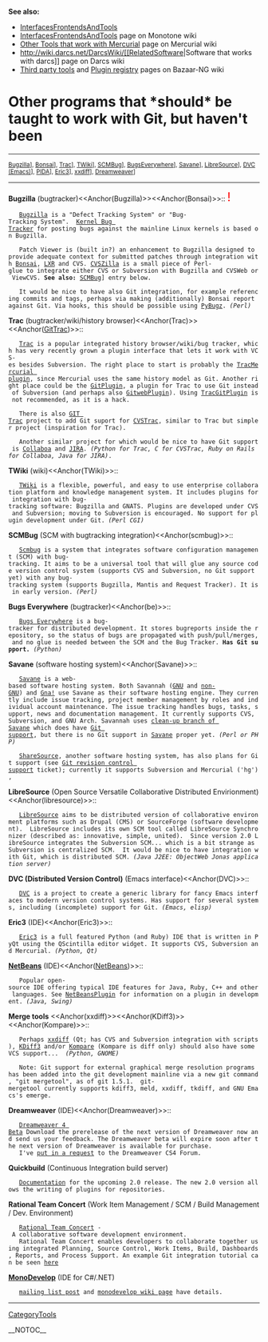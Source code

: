 <b>See also:</b>
* [[InterfacesFrontendsAndTools]]
* [[http://www.venge.net/monotone/wiki/InterfacesFrontendsAndTools|[[InterfacesFrontendsAndTools]]]] page on Monotone wiki
* [[http://www.selenic.com/mercurial/wiki/index.cgi/OtherTools|Other Tools that work with Mercurial]] page on Mercurial wiki
* [[http://wiki.darcs.net/DarcsWiki/[[RelatedSoftware]]|Software that works with darcs]] page on Darcs wiki
* [[http://bazaar-vcs.org/3rdPartyTools|Third party tools]] and [[http://bazaar-vcs.org/PluginRegistry|Plugin registry]] pages on Bazaar-NG wiki

= Other programs that *should* be taught to work with Git, but haven't been =

----
<span style="font-size: smaller">[[[#Bugzilla|Bugzilla]]], [[[#Bonsai|Bonsai]]], [[[#Trac|Trac]]], [[[#TWiki|TWiki]]], [[[#scmbug|SCMBug]]], [[[#be|BugsEverywhere]]], [[[#Savane|Savane]]], [[[#libresource|LibreSource]]], [[[#DVC|DVC (Emacs)]]], [[[#PIDA|PIDA]]], [[[#Eric3|Eric3]]], [[[#xxdiff|xxdiff]]], [[[#Dreamweaver|Dreamweaver]]]</span>
----

<b>Bugzilla</b> (bugtracker)<<Anchor(Bugzilla)>><<Anchor(Bonsai)>>:: <span style="font-size: x-large; color: red">!</span>
    [[http://www.bugzilla.org/|Bugzilla]] is a "Defect Tracking System" or "Bug-Tracking System".  [[http://bugzilla.kernel.org/|Kernel Bug Tracker]] for posting bugs against the mainline Linux kernels is based on Bugzilla.

    Patch Viewer is (built in?) an enhancement to Bugzilla designed to provide adequate context for submitted patches through integration with [[http://www.mozilla.org/projects/bonsai/|Bonsai]], [[http://lxr.sourceforge.net/|LXR]] and CVS. [[http://www.cvszilla.org/|CVSZilla]] is a small piece of Perl-glue to integrate either CVS or Subversion with Bugzilla and CVSWeb or ViewCVS. <b>See also:</b> [[[#scmbug|SCMBug]]] entry below.

    It would be nice to have also Git integration, for example referencing commits and tags, perhaps via making (additionally) Bonsai report against Git. Via hooks, this should be possible using [[http://www.liquidx.net/pybugz/|PyBugz]]. <i>(Perl)</i>

<b>Trac</b> (bugtracker/wiki/history browser)<<Anchor(Trac)>><<Anchor([[GitTrac]])>>::
    [[http://www.edgewall.com/trac/|Trac]] is a popular integrated history browser/wiki/bug tracker, which has very recently grown a plugin interface that lets it work with VCS-es besides Subversion. The right place to start is probably the [[http://projects.edgewall.com/trac/wiki/TracMercurial|[[TracMercurial]] plugin]], since Mercurial uses the same history model as Git. Another right place could be the [[http://trac-hacks.org/wiki/GitPlugin|[[GitPlugin]]]], a plugin for Trac to use Git instead of Subversion (and perhaps also [[http://trac-hacks.org/wiki/GitwebPlugin|[[GitwebPlugin]]]]). Using [[http://trac-hacks.org/wiki/TracGitPlugin|[[TracGitPlugin]]]] is not recommended, as it is a hack.

    There is also [[http://cvstrac.org/cvstrac/wiki?p=GitTrac|GIT Trac]] project to add Git suport for [[http://cvstrac.org/|CVSTrac]], similar to Trac but simpler project (inspiration for Trac).

    Another similar project for which would be nice to have Git support is [[http://collaboa.org/about|Collaboa]] and [[http://www.atlassian.com/software/jira/|JIRA]]. <i>(Python for Trac, C for CVSTrac, Ruby on Rails for Collaboa, Java for JIRA)</i>.

<b>TWiki</b> (wiki)<<Anchor(TWiki)>>::
    [[http://twiki.org/|TWiki]] is a flexible, powerful, and easy to use enterprise collaboration platform and knowledge management system. It includes plugins for integration with bug-tracking software: Bugzilla and GNATS. Plugins are developed under CVS and Subversion; moving to Subversion is encouraged. No support for plugin development under Git. <i>(Perl CGI)</i>

<b>SCMBug</b> (SCM with bugtracking integration)<<Anchor(scmbug)>>::
    [[http://www.mkgnu.net/?q=scmbug|Scmbug]] is a system that integrates software configuration management (SCM) with bug-tracking. It aims to be a universal tool that will glue any source code version control system (supports CVS and Subversion, no Git support yet) with any bug-tracking system (supports Bugzilla, Mantis and Request Tracker). It is in early version. <i>(Perl)</i>

<b>Bugs Everywhere</b> (bugtracker)<<Anchor(be)>>::
    [[http://bugseverywhere.org|Bugs Everywhere]] is a bug-tracker for distributed development. It stores bugreports inside the repository, so the status of bugs are propagated with push/pull/merges, and no glue is needed between the SCM and the Bug Tracker. <b>Has Git support.</b> <i>(Python)</i>

<b>Savane</b> (software hosting system)<<Anchor(Savane)>>::
    [[https://gna.org/projects/savane|Savane]] is a web-based software hosting system. Both Savannah ([[https://savannah.gnu.org|GNU]] and [[https://savannah.nongnu.org/|non-GNU]]) and [[https://gna.org|Gna!]] use Savane as their software hosting engine. They currently include issue tracking, project member management by roles and individual account maintenance. The issue tracking handles bugs, tasks, support, news and documentation management. It currently supports CVS, Subversion, and GNU Arch. Savannah uses [[https://savannah.nongnu.org/p/savane-cleanup|clean-up branch of Savane]] which does have [[https://savannah.gnu.org/maintenance/Git|Git support]], but there is no Git support in [[https://gna.org/projects/savane|Savane]] proper yet. <i>(Perl or PHP)</i>

    [[http://sharesource.org/about/|ShareSource]], another software hosting system, has also plans for Git support (see [[http://sharesource.org/project/sharesource/bugtracker/view/67/|Git revision control support]] ticket); currently it supports Subversion and Mercurial ('hg'),

<b>LibreSource</b> (Open Source Versatile Collaborative Distributed Envirionment)<<Anchor(libresource)>>::
    [[http://www.libresource.org/|LibreSource]] aims to be distributed version of collaborative environment platforms such as Drupal (CMS) or SourceForge (software development).  LibreSource includes its own SCM tool called LibreSource Synchronizer (described as: innovative, simple, united).  Since version 2.0 LibreSource integrates the Subversion SCM... which is a bit strange as Subversion is centralized SCM.  It would be nice to have integration with Git, which is distributed SCM. <i>(Java J2EE: ObjectWeb Jonas application server)</i>

<b>DVC (Distributed Version Control)</b> (Emacs interface)<<Anchor(DVC)>>::
    [[http://download.gna.org/dvc/|DVC]] is a project to create a generic library for fancy Emacs interfaces to modern version control systems. Has support for several systems, including (incomplete) support for Git. <i>(Emacs, elisp)</i>

<b>Eric3</b> (IDE)<<Anchor(Eric3)>>::
    [[http://www.die-offenbachs.de/detlev/eric3.html|Eric3]] is a full featured Python (and Ruby) IDE that is written in PyQt using the QScintilla editor widget. It supports CVS, Subversion and Mercurial. <i>(Python, Qt)</i>

<b>[[NetBeans]]</b> (IDE)<<Anchor([[NetBeans]])>>::
    Popular open-source IDE offering typical IDE features for Java, Ruby, C++ and other languages. See [[NetBeansPlugin]] for information on a plugin in development. <i>(Java, Swing)</i>

<b>Merge tools</b> <<Anchor(xxdiff)>><<Anchor(KDiff3)>><<Anchor(Kompare)>>::
    Perhaps [[http://furius.ca/xxdiff/|xxdiff]] (Qt; has CVS and Subversion integration with scripts), [[http://kdiff3.sourceforge.net/|KDiff3]] and/or [[http://www.caffeinated.me.uk/kompare/|Kompare]] (Kompare is diff only) should also have some VCS support...  <i>(Python, GNOME)</i>

    Note: Git support for external graphical merge resolution programs has been added into the git development mainline via a new git command, "git mergetool", as of git 1.5.1.  git-mergetool currently supports kdiff3, meld, xxdiff, tkdiff, and GNU Emacs's emerge.

<b>Dreamweaver</b>  (IDE)<<Anchor(Dreamweaver)>>::
    [[http://labs.adobe.com/technologies/dreamweavercs4/|Dreamweaver 4 Beta]] Download the prerelease of the next version of Dreamweaver now and send us your feedback. The Dreamweaver beta will expire soon after the next version of Dreamweaver is available for purchase.
    I've [[http://www.adobe.com/cfusion/webforums/forum/messageview.cfm?catid=674&threadid=1370996|put in a request]] to the Dreamweaver CS4 Forum.

<b>Quickbuild</b> (Continuous Integration build server)
    [[http://wiki.pmease.com/display/qb2/Documentation+Home|Documentation]] for the upcoming 2.0 release. The new 2.0 version allows the writing of plugins for repositories.

<b>Rational Team Concert</b> (Work Item Management / SCM / Build Management / Dev. Environment)
    [[https://jazz.net/projects/rational-team-concert/|Rational Team Concert]] - A collaborative software development environment.
    Rational Team Concert enables developers to collaborate together using integrated Planning, Source Control, Work Items, Build, Dashboards, Reports, and Process Support. An example Git integration tutorial can be seen [[https://jazz.net/library/article/194|here]]

<b>[[MonoDevelop]]</b> (IDE for C#/.NET)
    [[http://kerneltrap.org/mailarchive/git/2008/11/12/4067754|mailing list post]] and [[http://monodevelop.com/Developers/TODO|monodevelop wiki page]] have details.

----
[[CategoryTools]]

__NOTOC__